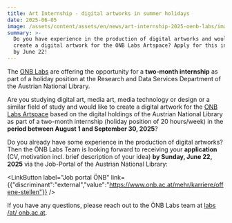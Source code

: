 ```yaml
---
title: Art Internship - digital artworks in summer holidays
date: 2025-06-05
image: /assets/content/assets/en/news/art-internship-2025-oenb-labs/image.jpg
summary: >-
  Do you have experience in the production of digital artworks and would like to
  create a digital artwork for the ONB Labs Artspace? Apply for this internship
  by June 22!
---
```

The [ONB Labs](https://labs.onb.ac.at/) are offering the opportunity for a **two-month internship** as part of a holiday position at the Research and Data Services Department of the Austrian National Library.

Are you studying digital art, media art, media technology or design or a similar field of study and would like to create a digital artwork for the [ONB Labs Artspace](https://labs.onb.ac.at/artspace/) based on the digital holdings of the Austrian National Library as part of a two-month internship (holiday position of 20 hours/week) in the **period between August 1 and September 30, 2025**?

Do you already have some experience in the production of digital artworks? Then the ÖNB Labs Team is looking forward to receiving your **application** (CV, motivation incl. brief description of your idea) **by Sunday, June 22, 2025** via the Job-Portal of the Austrian National Library:

<LinkButton label="Job portal ÖNB" link={{"discriminant":"external","value":"https://www.onb.ac.at/mehr/karriere/offene-stellen"}} />

If you have any questions, please reach out to the ÖNB Labs team at [labs /at/ onb.ac.at](mailto:labs@onb.ac.at).

